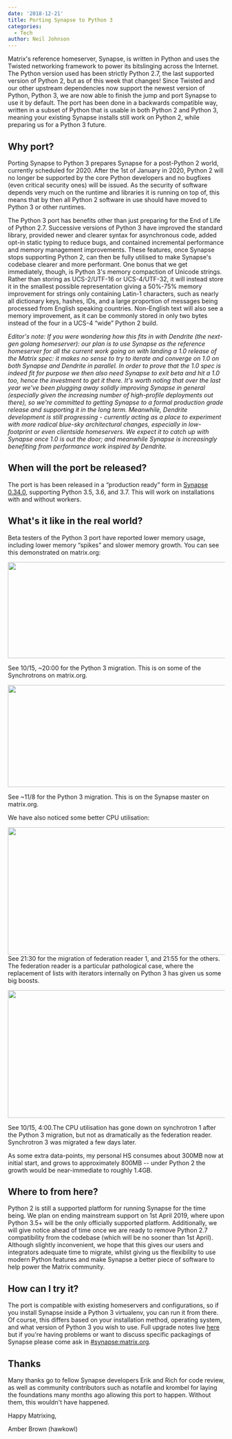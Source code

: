 ```yaml
---
date: '2018-12-21'
title: Porting Synapse to Python 3
categories:
  - Tech
author: Neil Johnson
---
```


Matrix's reference homeserver, Synapse, is written in Python and uses the Twisted networking framework to power its bitslinging across the Internet. The Python version used has been strictly Python 2.7, the last supported version of Python 2, but as of this week that changes! Since Twisted and our other upstream dependencies now support the newest version of Python, Python 3, we are now able to finish the jump and port Synapse to use it by default. The port has been done in a backwards compatible way, written in a subset of Python that is usable in both Python 2 and Python 3, meaning your existing Synapse installs still work on Python 2, while preparing us for a Python 3 future.

<h2>Why port?</h2>
Porting Synapse to Python 3 prepares Synapse for a post-Python 2 world, currently scheduled for 2020. After the 1st of January in 2020, Python 2 will no longer be supported by the core Python developers and no bugfixes (even critical security ones) will be issued. As the security of software depends very much on the runtime and libraries it is running on top of, this means that by then all Python 2 software in use should have moved to Python 3 or other runtimes.


The Python 3 port has benefits other than just preparing for the End of Life of Python 2.7. Successive versions of Python 3 have improved the standard library, provided newer and clearer syntax for asynchronous code, added opt-in static typing to reduce bugs, and contained incremental performance and memory management improvements. These features, once Synapse stops supporting Python 2, can then be fully utilised to make Synapse's codebase clearer and more performant. One bonus that we get immediately, though, is Python 3's memory compaction of Unicode strings. Rather than storing as UCS-2/UTF-16 or UCS-4/UTF-32, it will instead store it in the smallest possible representation giving a 50%-75% memory improvement for strings only containing Latin-1 characters, such as nearly all dictionary keys, hashes, IDs, and a large proportion of messages being processed from English speaking countries. Non-English text will also see a memory improvement, as it can be commonly stored in only two bytes instead of the four in a UCS-4 “wide” Python 2 build.


<i>Editor's note: If you were wondering how this fits in with Dendrite (the next-gen golang homeserver): our plan is to use Synapse as the reference homeserver for all the current work going on with landing a 1.0 release of the Matrix spec: it makes no sense to try to iterate and converge on 1.0 on both Synapse and Dendrite in parallel. In order to prove that the 1.0 spec is indeed fit for purpose we then also need Synapse to exit beta and hit a 1.0 too, hence the investment to get it there. It's worth noting that over the last year we've been plugging away solidly improving Synapse in general (especially given the increasing number of high-profile deployments out there), so we're committed to getting Synapse to a formal production grade release and supporting it in the long term. Meanwhile, Dendrite development is still progressing - currently acting as a place to experiment with more radical blue-sky architectural changes, especially in low-footprint or even clientside homeservers. We expect it to catch up with Synapse once 1.0 is out the door; and meanwhile Synapse is increasingly benefiting from performance work inspired by Dendrite.</i>
<h2>When will the port be released?</h2>
The port is has been released in a “production ready” form in <a href="/blog/2018/12/20/synapse-0-34-0-released/">Synapse 0.34.0</a>, supporting Python 3.5, 3.6, and 3.7. This will work on installations with and without workers.

<h2>What's it like in the real world?</h2>
Beta testers of the Python 3 port have reported lower memory usage, including lower memory “spikes” and slower memory growth. You can see this demonstrated on matrix.org:


<a href="/blog/wp-content/uploads/2018/12/image3.png"><img class="alignnone size-large wp-image-3830" src="/blog/wp-content/uploads/2018/12/image3-1024x223.png" alt="" width="1024" height="223" /></a>


See 10/15, ~20:00 for the Python 3 migration. This is on some of the Synchrotrons on matrix.org.


<a href="/blog/wp-content/uploads/2018/12/image1.png"><img class="alignnone size-large wp-image-3824" src="/blog/wp-content/uploads/2018/12/image1-1024x237.png" alt="" width="1024" height="237" /></a>

See ~11/8 for the Python 3 migration. This is on the Synapse master on matrix.org.


We have also noticed some better CPU utilisation:


<span style="font-weight: 400;"><a href="/blog/wp-content/uploads/2018/12/image2.png"><img class="alignnone size-large wp-image-3822" src="/blog/wp-content/uploads/2018/12/image2-1024x296.png" alt="" width="1024" height="296" /></a></span>
See 21:30 for the migration of federation reader 1, and 21:55 for the others. The federation reader is a particular pathological case, where the replacement of lists with iterators internally on Python 3 has given us some big boosts.


<a href="/blog/wp-content/uploads/2018/12/image4.png"><img class="alignnone size-large wp-image-3829" src="/blog/wp-content/uploads/2018/12/image4-1024x296.png" alt="" width="1024" height="296" /></a>

See 10/15, 4:00.The CPU utilisation has gone down on synchrotron 1 after the Python 3 migration, but not as dramatically as the federation reader. Synchrotron 3 was migrated a few days later.


As some extra data-points, my personal HS consumes about 300MB now at initial start, and grows to approximately 800MB -- under Python 2 the growth would be near-immediate to roughly 1.4GB.

<h2>Where to from here?</h2>
Python 2 is still a supported platform for running Synapse for the time being. We plan on ending mainstream support on 1st April 2019, where upon Python 3.5+ will be the only officially supported platform. Additionally, we will give notice ahead of time once we are ready to remove Python 2.7 compatibility from the codebase (which will be no sooner than 1st April). Although slightly inconvenient, we hope that this gives our users and integrators adequate time to migrate, whilst giving us the flexibility to use modern Python features and make Synapse a better piece of software to help power the Matrix community.

<h2>How can I try it?</h2>
The port is compatible with existing homeservers and configurations, so if you install Synapse inside a Python 3 virtualenv, you can run it from there. Of course, this differs based on your installation method, operating system, and what version of Python 3 you wish to use. Full upgrade notes live <a href="https://github.com/matrix-org/synapse/blob/release-v0.34.0/UPGRADE.rst#upgrading-to-v0340">here</a> but if you're having problems or want to discuss specific packagings of Synapse please come ask in <a href="https://matrix.to/#/#synapse:matrix.org">#synapse:matrix.org</a>.

<h2>Thanks</h2>
Many thanks go to fellow Synapse developers Erik and Rich for code review, as well as community contributors such as notafile and krombel for laying the foundations many months ago allowing this port to happen. Without them, this wouldn't have happened.


Happy Matrixing,


Amber Brown (hawkowl)
